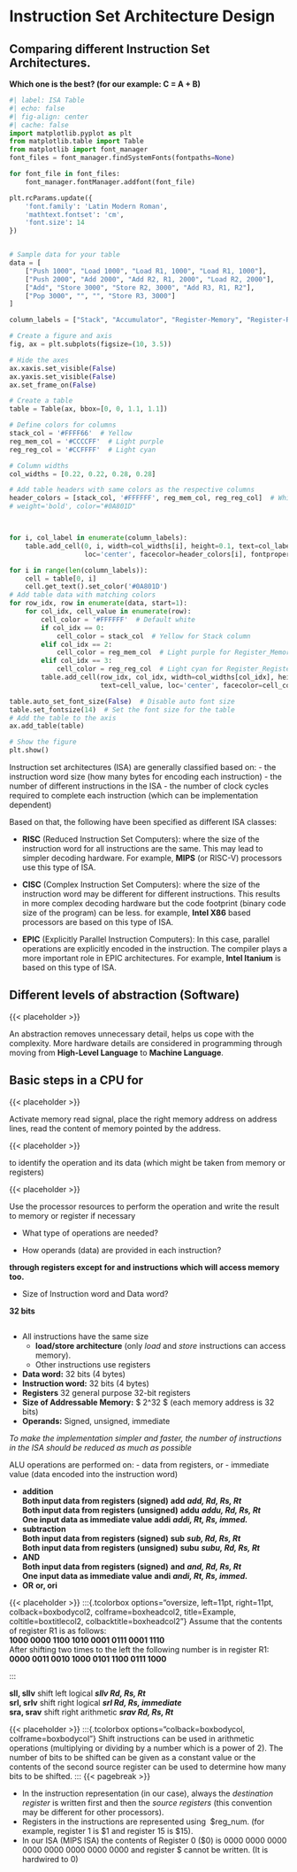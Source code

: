 # Instruction Set Architecture Design

## [Comparing different Instruction Set Architectures.]{color="red"}

[**Which one is the best? (for our example: C = A + B)**]{color="red"}

```python
#| label: ISA Table
#| echo: false
#| fig-align: center
#| cache: false
import matplotlib.pyplot as plt
from matplotlib.table import Table
from matplotlib import font_manager
font_files = font_manager.findSystemFonts(fontpaths=None)

for font_file in font_files:
    font_manager.fontManager.addfont(font_file)

plt.rcParams.update({
    'font.family': 'Latin Modern Roman',
    'mathtext.fontset': 'cm',
    'font.size': 14
})


# Sample data for your table
data = [
    ["Push 1000", "Load 1000", "Load R1, 1000", "Load R1, 1000"],
    ["Push 2000", "Add 2000", "Add R2, R1, 2000", "Load R2, 2000"],
    ["Add", "Store 3000", "Store R2, 3000", "Add R3, R1, R2"],
    ["Pop 3000", "", "", "Store R3, 3000"]
]

column_labels = ["Stack", "Accumulator", "Register-Memory", "Register-Register"]

# Create a figure and axis
fig, ax = plt.subplots(figsize=(10, 3.5))

# Hide the axes
ax.xaxis.set_visible(False) 
ax.yaxis.set_visible(False) 
ax.set_frame_on(False)

# Create a table
table = Table(ax, bbox=[0, 0, 1.1, 1.1])

# Define colors for columns
stack_col = '#FFFF66'  # Yellow
reg_mem_col = '#CCCCFF'  # Light purple
reg_reg_col = '#CCFFFF'  # Light cyan

# Column widths
col_widths = [0.22, 0.22, 0.28, 0.28]

# Add table headers with same colors as the respective columns
header_colors = [stack_col, '#FFFFFF', reg_mem_col, reg_reg_col]  # White for "Accumulator" column
# weight='bold', color="#0A801D"



for i, col_label in enumerate(column_labels):
    table.add_cell(0, i, width=col_widths[i], height=0.1, text=col_label,
                   loc='center', facecolor=header_colors[i], fontproperties=(font_manager.FontProperties(weight='bold')))

for i in range(len(column_labels)):
    cell = table[0, i]
    cell.get_text().set_color('#0A801D')
# Add table data with matching colors
for row_idx, row in enumerate(data, start=1):
    for col_idx, cell_value in enumerate(row):
        cell_color = '#FFFFFF'  # Default white
        if col_idx == 0:
            cell_color = stack_col  # Yellow for Stack column
        elif col_idx == 2:
            cell_color = reg_mem_col  # Light purple for Register_Memory column
        elif col_idx == 3:
            cell_color = reg_reg_col  # Light cyan for Register_Register column
        table.add_cell(row_idx, col_idx, width=col_widths[col_idx], height=0.1,
                       text=cell_value, loc='center', facecolor=cell_color)

table.auto_set_font_size(False)  # Disable auto font size
table.set_fontsize(14)  # Set the font size for the table
# Add the table to the axis
ax.add_table(table)

# Show the figure
plt.show()
```

:::{.tcolorbox options="colback=boxbodycol, colframe=boxheadcol, coltitle=boxtitlecol, colbacktitle=boxheadcol, title=Basic ISA Classes"}
Instruction set architectures (ISA) are generally classified based on:
- the instruction word size (how many bytes for encoding each instruction)
- the number of different instructions in the ISA
- the number of clock cycles required to complete each instruction (which can be implementation dependent)
:::

:::{.tcolorbox options="colback=boxbodycol, colframe=boxbodycol"}
Based on that, the following have been specified as different ISA classes:

- [**RISC**]{color=red} (Reduced Instruction Set Computers): where the size of the instruction word for all instructions are the same. This may lead to simpler decoding hardware. For example, **MIPS** (or RISC-V) processors use this type of ISA.

- [**CISC**]{color=red} (Complex Instruction Set Computers): where the size of the instruction word may be different for different instructions. This results in more complex decoding hardware but the code footprint (binary code size of the program) can be less. for example, **Intel X86** based processors are based on this type of ISA.

- [**EPIC**]{color=red} (Explicitly Parallel Instruction Computers): In this case, parallel operations are explicitly encoded in the instruction. The compiler plays a more important role in EPIC architectures. For example, **Intel Itanium** is based on this type of ISA.
:::

## Different levels of abstraction [(Software)]{color="red"}

<!-- ! PLACEHOLDER ! -->
{{< placeholder >}}
<!-- TODO: implement the diagram from notes -->

:::{.tcolorbox options="colback=boxbodycol, colframe=boxheadcol"}
An abstraction removes unnecessary detail, helps us cope with the complexity. More hardware details are considered in programming through moving from [**High-Level Language**]{color=red} to [**Machine Language**]{color=red}.
:::

## [Basic steps in a CPU]{color=red} for \underline{Instruction Processing}

::: {layout="[30,70]" fig-pos="H"}
::: {#first-column}
<!-- ! PLACEHOLDER ! -->
{{< placeholder >}}
:::

::: {#second-column}
:::{.tcolorbox options="colback=boxbodycol, colframe=boxheadcol, colbacktitle=boxheadcol, title=\\textcolor{red}{\\underline{\\textbf{Fetching}}}"}
\underline{\textbf{Access memory to get the next instruction:}}
Activate memory read signal, place the right memory address on address lines, read the content of memory pointed by the address.
:::
:::
:::

::: {layout="[30,70]" fig-pos="H"}
::: {#first-column}
<!-- ! PLACEHOLDER ! -->
{{< placeholder >}}
:::

::: {#second-column}
:::{.tcolorbox options="colback=boxbodycol, colframe=boxheadcol, colbacktitle=boxheadcol, title=\\textcolor{red}{\\underline{\\textbf{Decoding}}}"}
\underline{\textbf{Interpret the bits of the instruction word:}} to identify the operation and its data (which might be taken from memory or registers)
:::
:::
:::

::: {layout="[30,70]" fig-pos="H"}
::: {#first-column}
<!-- ! PLACEHOLDER ! -->
{{< placeholder >}}
:::

::: {#second-column}
:::{.tcolorbox options="colback=boxbodycol, colframe=boxheadcol, colbacktitle=boxheadcol, title=\\textcolor{red}{\\underline{\\textbf{Execution}}}"}
\underline{\textbf{Perform that specific operation:}} Use the processor resources to perform the operation and write the result to memory or register if necessary
:::
:::
:::

::: {.tcolorbox options="colback=boxbodycol, colframe=boxbodycol"}
- What type of operations are needed?
:::

<!-- ! bloody table... -->

::: {.tcolorbox options="colback=boxbodycol, colframe=boxbodycol"}
- How operands (data) are provided in each instruction?
:::
[**through registers except for \underline{\textit{load}} and \underline{\textit{store}} instructions which will access memory too.**]{color="red"}

::: {.tcolorbox options="colback=boxbodycol, colframe=boxbodycol"}
- Size of Instruction word and Data word?
:::
[**32 bits**]{color=red}

## [\underline{Summary of Our Design Decisions:}]{color=red}
:::{.tcolorbox options="colback=boxbodycol, colframe=boxbodycol"}
- \underline{\textbf{RISC ISA:}} All instructions have the same size
    - **load/store architecture** (only [*load*]{color=red} and [*store*]{color=red} instructions can access memory).
    - Other instructions use registers
- [**Data word:**]{color=red} 32 bits (4 bytes)
- [**Instruction word:**]{color=red} 32 bits (4 bytes)
- [**Registers**]{color=red} 32 general purpose 32-bit registers
- [**Size of Addressable Memory:**]{color=red} $ 2^32 $ (each memory address is 32 bits)
- [**Operands:**]{color=red} Signed, unsigned, immediate

*To make the implementation simpler and faster, the number of instructions in the ISA should be reduced as much as possible*

ALU operations are performed on:
- data from registers, or
- immediate value (data encoded into the instruction word)
:::

:::{.tcolorbox options="colback=boxbodycol2, colframe=boxheadcol2, title=\\underline{\\textbf{ALU operations}}, coltitle=boxtitlecol2, colbacktitle=boxheadcol2"}
- [**addition**]{color=red}\
**Both input data from registers (signed)** [**add**]{color=red} [***add, Rd, Rs, Rt***]{color=blue}\
**Both input data from registers (unsigned)** [**addu**]{color=red} [***addu, Rd, Rs, Rt***]{color=blue}\
**One input data as immediate value** [**addi**]{color=red} [***addi, Rt, Rs, immed.***]{color=blue}
- [**subtraction**]{color=red}\
**Both input data from registers (signed)** [**sub**]{color=red} [***sub, Rd, Rs, Rt***]{color=blue}\
**Both input data from registers (unsigned)** [**subu**]{color=red} [***subu, Rd, Rs, Rt***]{color=blue}
- [**AND**]{color=red}\
**Both input data from registers (signed)** [**and**]{color=red} [***and, Rd, Rs, Rt***]{color=blue}\
**One input data as immediate value** [**andi**]{color=red} [***andi, Rt, Rs, immed.***]{color=blue}
- [**OR**]{color=red} [**or, ori**]{color=red} 
:::

:::{.tcolorbox options="colback=boxbodycol, colframe=boxheadcol, colbacktitle=boxheadcol, title=Shift operations, coltitle=boxtitlecol"}
{{< placeholder >}}
:::{.tcolorbox options="oversize, left=11pt, right=11pt, colback=boxbodycol2, colframe=boxheadcol2, title=Example, coltitle=boxtitlecol2, colbacktitle=boxheadcol2"}
Assume that the contents of register R1 is as follows:\
[**1000 0000 1100 1010 0001 0111 0001 1110**]{color=red}\
After shifting two times to the left the following number is in register R1:\
[**0000 0011 0010 1000 0101 1100 0111 1000**]{color=red}
:::
:::

:::{.tcolorbox options="colback=boxbodycol3, colframe=boxbodycol3"}
[**sll, sllv**]{color=blue} shift left logical [***sllv Rd, Rs, Rt***]{color=red}\
[**srl, srlv**]{color=blue} shift right logical [***srl Rd, Rs, immediate***]{color=red}\
[**sra, srav**]{color=blue} shift right arithmetic [***srav Rd, Rs, Rt***]{color=red}
:::

{{< placeholder >}}
:::{.tcolorbox options="colback=boxbodycol, colframe=boxbodycol"}
Shift instructions can be used in arithmetic operations (multiplying or dividing by a number which is a power of 2). The number of bits to be shifted can be given as a constant value or the contents of the second source register can be used to determine how many bits to be shifted.
:::
{{< pagebreak >}}
[***\underline{A few points to remember:}***]{color=red}

:::{.tcolorbox options="colback=boxbodycol, colframe=boxbodycol"}
- In the instruction representation (in our case), always the [*destination register*]{color=red} is written first and then the [*source registers*]{color=red} (this convention may be different for other processors).
- Registers in the instructions are represented using \ $reg_num. (for example, register 1 is [\$1]{color=red} and register 15 is [\$15]{color=red}).
- In our ISA (MIPS ISA) the contents of Register 0 (\$0) is 0000 0000 0000 0000 0000 0000 0000 0000 and register \$ cannot be written. (It is hardwired to 0)
:::

## [\underline{\textit{Examples of the MIPS ALU Instructions:}}]{color=red}

:::{.tcolorbox options="colback=boxbodycol, colframe=boxbodycol"}

:::
